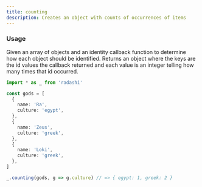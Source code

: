 ```yaml
---
title: counting
description: Creates an object with counts of occurrences of items
---
```


### Usage

Given an array of objects and an identity callback function to determine
how each object should be identified. Returns an object where the keys
are the id values the callback returned and each value is an integer
telling how many times that id occurred.

```ts
import * as _ from 'radashi'

const gods = [
  {
    name: 'Ra',
    culture: 'egypt',
  },
  {
    name: 'Zeus',
    culture: 'greek',
  },
  {
    name: 'Loki',
    culture: 'greek',
  },
]

_.counting(gods, g => g.culture) // => { egypt: 1, greek: 2 }
```
